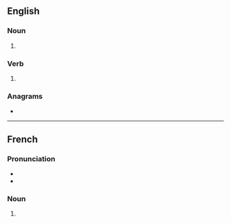 ==English==

===Noun===
{{head|en|noun form}}

# {{plural of|en|silence}}

===Verb===
{{head|en|verb form}}

# {{en-third-person singular of|silence}}

===Anagrams===
* {{anagrams|en|a=ceeilnss|enclises|licenses}}

----

==French==

===Pronunciation===
* {{fr-IPA}}
* {{homophones|fr|silence}}

===Noun===
{{head|fr|noun plural form|g=m}}

# {{plural of|fr|silence}}
